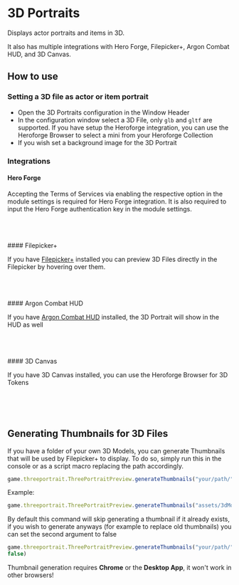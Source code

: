 
# 3D Portraits

<ModuleInfo/>

Displays actor portraits and items in 3D. 

It also has multiple integrations with
Hero Forge, Filepicker+, Argon Combat HUD, and 3D Canvas.

## How to use

### Setting a 3D file as actor or item portrait

<ImageButBetter
  src='/images/3D-Portraits/3dpheader.png'
  alt='3D Portraits Settings Button'
  width={2000}
  height={2000}
  className={styles.wikiimagesmall}
/>

- Open the 3D Portraits configuration in the Window Header
- In the configuration window select a 3D File, only `glb` and `gltf`
  are supported. If you have setup the Heroforge integration, you can
  use the Heroforge Browser to select a mini from your Heroforge
  Collection
- If you wish set a background image for the 3D Portrait

<ImageButBetter
  src='/images/3D-Portraits/3dpconfig.png'
  alt='Portraits Configuration Window'
  width={2000}
  height={2000}
  className={styles.wikiimagesmall}
/>

### Integrations

#### Hero Forge


Accepting the Terms of Services via enabling the respective option in
the module settings is required for Hero Forge integration. It is also
required to input the Hero Forge authentication key in the module
settings.

<br/>
<br/>
<br/>
#### Filepicker+
<ImageButBetter
  src='/images/3D-Portraits/3dpfilepickerplus.png'
  alt='Filepicker+ integration'
  width={2000}
  height={2000}
  className={styles.wikiimagesmall}
/>

If you have [Filepicker+](../premium/filepicker-plus) installed you can preview 3D Files directly in
the Filepicker by hovering over them.

<br/>
<br/>
<br/>
#### Argon Combat HUD
<ImageButBetter
  src='/images/3D-Portraits/3dpargon.png'
  alt='Argon integration'
  width={2000}
  height={2000}
  className={styles.wikiimagesmall}
/>

If you have [Argon Combat HUD](../free/enhancedcombathud) installed, the 3D Portrait will show in the
HUD as well

<br/>
<br/>
<br/>
#### 3D Canvas

<ImageButBetter
  src='/images/3D-Portraits/3dp3dc.png'
  alt='3D Canvas integration'
  width={2000}
  height={2000}
  className={styles.wikiimagesmall}
/>

If you have 3D Canvas installed, you can use the Heroforge Browser for
3D Tokens

<br/>
<br/>
<br/>

## Generating Thumbnails for 3D Files

If you have a folder of your own 3D Models, you can generate Thumbnails
that will be used by Filepicker+ to display. To do so, simply run this
in the console or as a script macro replacing the path accordingly.

```js
game.threeportrait.ThreePortraitPreview.generateThumbnails("your/path/")
```

Example:

```js
game.threeportrait.ThreePortraitPreview.generateThumbnails("assets/3dModels")
```

By default this command will skip generating a thumbnail if it already
exists, if you wish to generate anyways (for example to replace old
thumbnails) you can set the second argument to false

```js
game.threeportrait.ThreePortraitPreview.generateThumbnails("your/path/",
false)
```

Thumbnail generation requires **Chrome** or the **Desktop App**, it won't
work in other browsers\!
